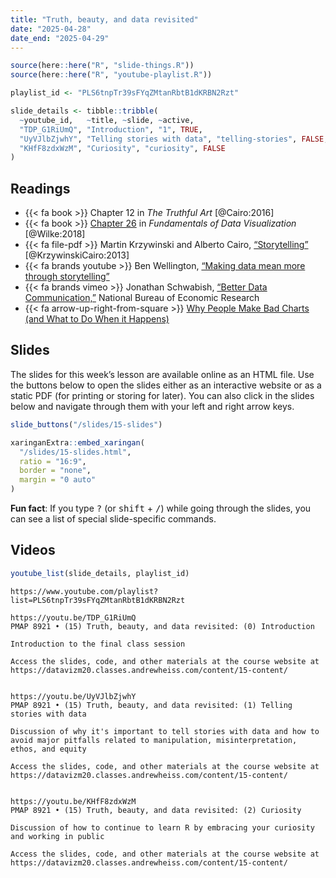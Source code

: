 ```yaml
---
title: "Truth, beauty, and data revisited"
date: "2025-04-28"
date_end: "2025-04-29"
---
```


```r
source(here::here("R", "slide-things.R"))
source(here::here("R", "youtube-playlist.R"))

playlist_id <- "PLS6tnpTr39sFYqZMtanRbtB1dKRBN2Rzt"

slide_details <- tibble::tribble(
  ~youtube_id,   ~title, ~slide, ~active,
  "TDP_G1RiUmQ", "Introduction", "1", TRUE,
  "UyVJlbZjwhY", "Telling stories with data", "telling-stories", FALSE,
  "KHfF8zdxWzM", "Curiosity", "curiosity", FALSE
)
```

## Readings

- {{< fa book >}} Chapter 12 in *The Truthful Art* [@Cairo:2016]
- {{< fa book >}} [Chapter 26](https://clauswilke.com/dataviz/telling-a-story.html) in *Fundamentals of Data Visualization* [@Wilke:2018]
- {{< fa file-pdf >}} Martin Krzywinski and Alberto Cairo, ["Storytelling"](https://www.nature.com/articles/nmeth.2571.pdf) [@KrzywinskiCairo:2013]
- {{< fa brands youtube >}} Ben Wellington, ["Making data mean more through storytelling"](https://www.youtube.com/watch?v=6xsvGYIxJok)
- {{< fa brands vimeo >}} Jonathan Schwabish, ["Better Data Communication,"](https://vimeo.com/230757062) National Bureau of Economic Research
- {{< fa arrow-up-right-from-square >}} [Why People Make Bad Charts (and What to Do When it Happens)](https://flowingdata.com/2018/06/28/why-people-make-bad-charts-and-what-to-do-when-it-happens/)


## Slides

The slides for this week's lesson are available online as an HTML file. Use the buttons below to open the slides either as an interactive website or as a static PDF (for printing or storing for later). You can also click in the slides below and navigate through them with your left and right arrow keys.

```r
slide_buttons("/slides/15-slides")

xaringanExtra::embed_xaringan(
  "/slides/15-slides.html",
  ratio = "16:9",
  border = "none",
  margin = "0 auto"
)
```

:::{.callout-tip}
**Fun fact**: If you type <kbd>?</kbd> (or <kbd>shift</kbd> + <kbd>/</kbd>) while going through the slides, you can see a list of special slide-specific commands.
:::


## Videos

```r
youtube_list(slide_details, playlist_id)
```


```cat
https://www.youtube.com/playlist?list=PLS6tnpTr39sFYqZMtanRbtB1dKRBN2Rzt

https://youtu.be/TDP_G1RiUmQ
PMAP 8921 • (15) Truth, beauty, and data revisited: (0) Introduction

Introduction to the final class session

Access the slides, code, and other materials at the course website at https://datavizm20.classes.andrewheiss.com/content/15-content/


https://youtu.be/UyVJlbZjwhY
PMAP 8921 • (15) Truth, beauty, and data revisited: (1) Telling stories with data

Discussion of why it's important to tell stories with data and how to avoid major pitfalls related to manipulation, misinterpretation, ethos, and equity

Access the slides, code, and other materials at the course website at https://datavizm20.classes.andrewheiss.com/content/15-content/

  
https://youtu.be/KHfF8zdxWzM
PMAP 8921 • (15) Truth, beauty, and data revisited: (2) Curiosity

Discussion of how to continue to learn R by embracing your curiosity and working in public

Access the slides, code, and other materials at the course website at https://datavizm20.classes.andrewheiss.com/content/15-content/
```
